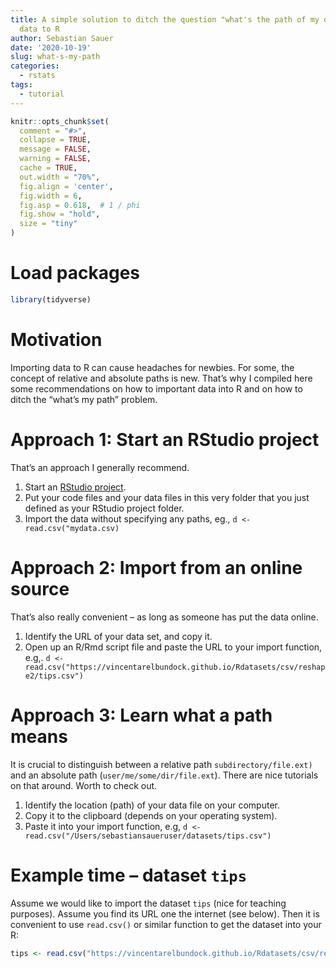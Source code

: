 ```yaml
---
title: A simple solution to ditch the question "what's the path of my data?" when importing
  data to R
author: Sebastian Sauer
date: '2020-10-19'
slug: what-s-my-path
categories:
  - rstats
tags:
  - tutorial
---
```




```r
knitr::opts_chunk$set(
  comment = "#>",
  collapse = TRUE,
  message = FALSE,
  warning = FALSE,
  cache = TRUE,
  out.width = "70%",
  fig.align = 'center',
  fig.width = 6,
  fig.asp = 0.618,  # 1 / phi
  fig.show = "hold",
  size = "tiny"
)
```



# Load packages

```r
library(tidyverse)
```



# Motivation


Importing data to R can cause headaches for newbies. For some, the concept of relative and absolute paths is new. That's why I compiled here some recommendations on how to important data into R and on how to ditch the "what's my path" problem.




# Approach 1: Start an RStudio project

That's an approach I generally recommend. 

1. Start an [RStudio project](https://support.rstudio.com/hc/en-us/articles/200526207-Using-Projects).
2. Put your code files and your data files in this very folder that you just defined as your RStudio project folder.
3. Import the data without specifying any paths, eg., `d <- read.csv("mydata.csv)`




# Approach 2: Import from an online source

That's also really convenient -- as long as someone has put the data online.


1. Identify the URL of your data set, and copy it.
2. Open up an R/Rmd script file and paste the URL to your import function, e.g,. `d <- read.csv("https://vincentarelbundock.github.io/Rdatasets/csv/reshape2/tips.csv")`



# Approach 3: Learn what a path means

It is crucial to distinguish between a relative path `subdirectory/file.ext)` and an absolute path (`user/me/some/dir/file.ext`). There are nice tutorials on that around. Worth to check out.

1. Identify the location (path) of your data file on your computer. 
2. Copy it to the clipboard (depends on your operating system).
3. Paste it into your import function, e.g, `d <- read.csv("/Users/sebastiansaueruser/datasets/tips.csv")`



# Example time -- dataset `tips` 


Assume we would like to import the dataset `tips` (nice for teaching purposes). Assume you find its URL one the internet (see below). Then it is convenient to use `read.csv()` or similar function to get the dataset into your R:



```r
tips <- read.csv("https://vincentarelbundock.github.io/Rdatasets/csv/reshape2/tips.csv")
```




















